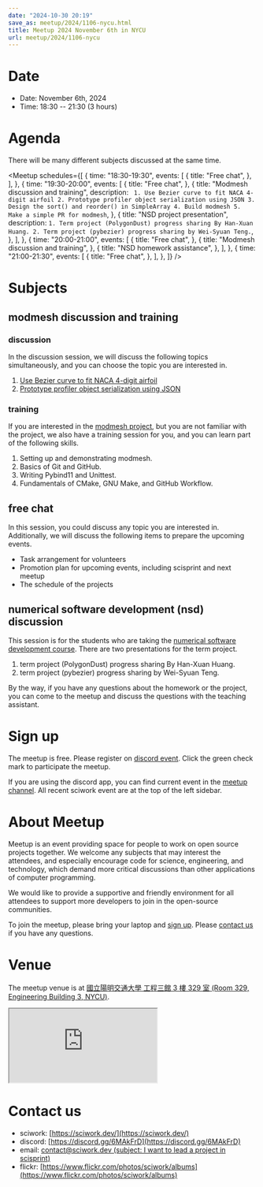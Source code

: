 ```yaml
---
date: "2024-10-30 20:19"
save_as: meetup/2024/1106-nycu.html
title: Meetup 2024 November 6th in NYCU
url: meetup/2024/1106-nycu
---
```


# Date

- Date: November 6th, 2024
- Time: 18:30 \-- 21:30 (3 hours)

# Agenda

There will be many different subjects discussed at the same time.

<Meetup
  schedules={[
    {
      time: "18:30-19:30",
      events: [
        {
          title: "Free chat",
        },
      ],
    },
    {
      time: "19:30-20:00",
      events: [
        {
          title: "Free chat",
        },
        {
          title: "Modmesh discussion and training",
          description: `
            1. Use Bezier curve to fit NACA 4-digit airfoil
            2. Prototype profiler object serialization using JSON
            3. Design the sort() and reorder() in SimpleArray
            4. Build modmesh
            5. Make a simple PR for modmesh`,
        },
        {
          title: "NSD project presentation",
          description: `
            1. Term project (PolygonDust) progress sharing By Han-Xuan Huang.
            2. Term project (pybezier) progress sharing by Wei-Syuan Teng.
            `,
        },
      ],
    },
    {
      time: "20:00-21:00",
      events: [
        {
          title: "Free chat",
        },
        {
          title: "Modmesh discussion and training",
        },
        {
          title: "NSD homework assistance",
        },
      ],
    },
    {
      time: "21:00-21:30",
      events: [
        {
          title: "Free chat",
        },
      ],
    },
  ]}
/>
# Subjects

## modmesh discussion and training

### discussion

In the discussion session, we will discuss the following topics
simultaneously, and you can choose the topic you are interested in.

1.  [Use Bezier curve to fit NACA 4-digit
    airfoil](https://github.com/solvcon/modmesh/issues/320)
2.  [Prototype profiler object serialization using
    JSON](https://github.com/solvcon/modmesh/issues/343)

### training

If you are interested in the [modmesh
project](https://github.com/solvcon/modmesh), but you are not familiar
with the project, we also have a training session for you, and you can
learn part of the following skills.

1.  Setting up and demonstrating modmesh.
2.  Basics of Git and GitHub.
3.  Writing Pybind11 and Unittest.
4.  Fundamentals of CMake, GNU Make, and GitHub Workflow.

## free chat

In this session, you could discuss any topic you are interested in.
Additionally, we will discuss the following items to prepare the
upcoming events.

- Task arrangement for volunteers
- Promotion plan for upcoming events, including scisprint and next
  meetup
- The schedule of the projects

## numerical software development (nsd) discussion

This session is for the students who are taking the [numerical software
development course](https://yyc.solvcon.net/en/latest/nsd/index.html).
There are two presentations for the term project.

1.  term project (PolygonDust) progress sharing By Han-Xuan Huang.
2.  term project (pybezier) progress sharing by Wei-Syuan Teng.

By the way, if you have any questions about the homework or the project,
you can come to the meetup and discuss the questions with the teaching
assistant.

# Sign up

The meetup is free. Please register on [discord
event](https://discord.com/channels/730297880140578906/1007075707400237067/1301155255953788939).
Click the green check mark to participate the meetup.

If you are using the discord app, you can find current event in the
[meetup
channel](https://discordapp.com/channels/730297880140578906/1007075707400237067).
All recent sciwork event are at the top of the left sidebar.

# About Meetup

Meetup is an event providing space for people to work on open source
projects together. We welcome any subjects that may interest the
attendees, and especially encourage code for science, engineering, and
technology, which demand more critical discussions than other
applications of computer programming.

We would like to provide a supportive and friendly environment for all
attendees to support more developers to join in the open-source
communities.

To join the meetup, please bring your laptop and [sign up](#sign-up).
Please [contact us](#contact-us) if you have any questions.

# Venue

The meetup venue is at [國立陽明交通大學 工程三館 3 樓 329 室 (Room 329,
Engineering Building 3, NYCU)](https://goo.gl/maps/TgDYwohB3CBmQgww9).

<div
  style={{
    overflow: "hidden",
    paddingBottom: "56.25%",
    position: "relative",
    height: 0,
  }}
>
  <iframe
    src="https://www.google.com/maps/embed?pb=!1m18!1m12!1m3!1d905.5596639949631!2d120.99673777209487!3d24.787280157478236!2m3!1f0!2f0!3f0!3m2!1i1024!2i768!4f13.1!3m3!1m2!1s0x3468360f96adabd7%3A0xedfd1ba0fa6c6bf7!2z5ZyL56uL6Zm95piO5Lqk6YCa5aSn5a24IOW3peeoi-S4iemkqA!5e0!3m2!1szh-TW!2stw!4v1678519228058!5m2!1szh-TW!2stw"
    style={{
      left: 0,
      top: 0,
      height: "100%",
      width: "100%",
      position: "absolute",
      border: 0,
    }}
    allowfullscreen=""
    loading="lazy"
    referrerpolicy="no-referrer-when-downgrade"
  ></iframe>
</div>

# Contact us

- sciwork: [https://sciwork.dev/](https://sciwork.dev/)
- discord: [https://discord.gg/6MAkFrD](https://discord.gg/6MAkFrD)
- email: [contact@sciwork.dev (subject: I want to lead a project in
  scisprint)](mailto:contact@sciwork.dev?subject=[sciwork]%20I%20want%20to%20lead%20a%20project%20in%20scisprint)
- flickr: [https://www.flickr.com/photos/sciwork/albums](https://www.flickr.com/photos/sciwork/albums)
